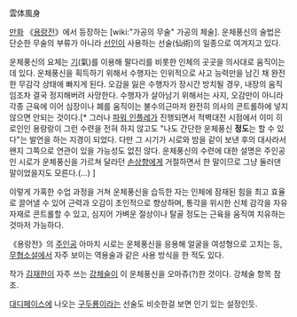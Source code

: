雲体風身

[[만화]] 《[[용랑전]]》에서 등장하는 [wiki:"가공의 무술" 가공의 체술].
운체풍신의 술법은 단순한 무술의 부류가 아니라 [[선인]]이 사용하는 선술(仙術)의 일종으로 여겨지고 있다.

운체풍신의 요체는 [[기]](氣)를 이용해 팔다리를 비롯한 인체의 곳곳을 의사대로 움직이는데 있다. 운체풍신을 획득하기 위해서 수행자는 인위적으로 사고 능력만을 남긴 채 완전한 무감각 상태에 빠지게 된다. 오감을 잃은 수행자가 장시간 방치될 경우, 내장의 움직임조차 결국 정지해버려 사망한다. 수행자가 살아남기 위해서는 사지, 오감만이 아니라 각종 근육에 이어 심장이나 폐를 움직이는 불수의근마저 완전히 의사의 콘트롤하에 넣지 않으면 안되는 것이다.[* 그러나 [[파워 인플레]]가 진행되면서 적벽대전 시점에서 이미 히로인인 용랑랑이 그런 수련을 전혀 하지 않고도 "나도 간단한 운체풍신 '''정도'''는 할 수 있다"는 발언을 하는 지경이 되었다. 다만 그 시기가 시로와 밤을 같이 보낸 후의 대사라서 왠지 그쪽으로 연관이 있을 가능성도 없진 않다. 운체풍신의 수련에 대한 설명은 주인공인 시로가 운체풍신을 가르쳐 달라던 [[손상향]]에게 거절하면서 한 말이므로 그냥 둘러댄 말이었을지도 모른다.(...) ]

이렇게 가혹한 수업 과정을 거쳐 운체풍신을 습득한 자는 인체에 잠재된 힘을 최고 효율로 끌어낼 수 있어 근력과 오감이 초인적으로 향상하며, 통각을 위시한 신체 감각을 자유자재로 콘트롤할 수 있고, 심지어 가벼운 절상이나 탈골 정도는 근육을 움직여 치유하는 것마저 가능하다.

《용랑전》의 [[주인공]] 아마치 시로는 운체풍신을 응용해 얼굴을 여성형으로 고치는 등, [[무협소설]]에서 자주 보이는 역용술과 같은 사용 방식을 한 적도 있다.

작가 [[김재한]]이 자주 쓰는 [[강체술]]이 이 운체풍신을 오마쥬(?)한 것이다. 강체술 항목 참조.

[[대디페이스]]에 나오는 [[구두룡]]이라는 선술도 비슷한걸 보면 인기 있는 설정인듯.
